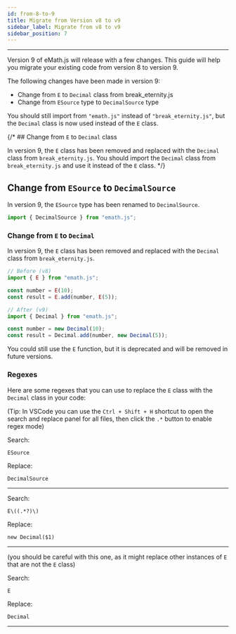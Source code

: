 ```yaml
---
id: from-8-to-9
title: Migrate from Version v8 to v9
sidebar_label: Migrate from v8 to v9
sidebar_position: 7
---
```



---

Version 9 of eMath.js will release with a few changes. This guide will help you migrate your existing code from version 8 to version 9.

The following changes have been made in version 9:
- Change from `E` to `Decimal` class from break_eternity.js
- Change from `ESource` type to `DecimalSource` type

You should still import from `"emath.js"` instead of `"break_eternity.js"`, but the `Decimal` class is now used instead of the `E` class.

{/* ## Change from `E` to `Decimal` class

In version 9, the `E` class has been removed and replaced with the `Decimal` class from `break_eternity.js`. You should import the `Decimal` class from `break_eternity.js` and use it instead of the `E` class. */}

## Change from `ESource` to `DecimalSource`

In version 9, the `ESource` type has been renamed to `DecimalSource`.

```ts title="script.ts"
import { DecimalSource } from "emath.js";
```

### Change from `E` to `Decimal`

In version 9, the `E` class has been removed and replaced with the `Decimal` class from `break_eternity.js`.

```ts title="script.ts"
// Before (v8)
import { E } from "emath.js";

const number = E(10);
const result = E.add(number, E(5));

// After (v9)
import { Decimal } from "emath.js";

const number = new Decimal(10);
const result = Decimal.add(number, new Decimal(5));
```

You could still use the `E` function, but it is deprecated and will be removed in future versions.

### Regexes

Here are some regexes that you can use to replace the `E` class with the `Decimal` class in your code:

(Tip: In VSCode you can use the `Ctrl + Shift + H` shortcut to open the search and replace panel for all files, then click the `.*` button to enable regex mode)

Search:

```regex
ESource
```

Replace:

```regex
DecimalSource
```

---

Search:

```regex
E\((.*?)\)
```

Replace:

```regex
new Decimal($1)
```

---

(you should be careful with this one, as it might replace other instances of `E` that are not the `E` class)

Search:

```regex
E
```

Replace:

```regex
Decimal
```

---
